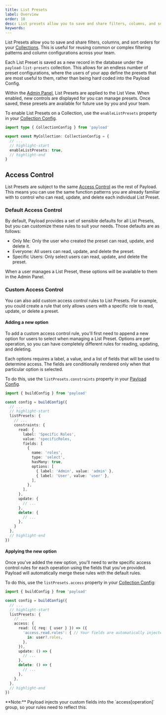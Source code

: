 ```yaml
---
title: List Presets
label: Overview
order: 10
desc: List presets allow you to save and share filters, columns, and sort orders for your collections.
keywords:
---
```


List Presets allow you to save and share filters, columns, and sort orders for your [Collections](../configuration/collections). This is useful for reusing common or complex filtering patterns and column configurations across your team.

Each List Preset is saved as a new record in the database under the `payload-list-presets` collection. This allows for an endless number of preset configurations, where the users of your app define the presets that are most useful to them, rather than being hard coded into the Payload Config.

Within the [Admin Panel](../admin/overview), List Presets are applied to the List View. When enabled, new controls are displayed for you can manage presets. Once saved, these presets are available for future use by you and your team.

To enable List Presets on a Collection, use the `enableListPresets` property in your [Collection Config](../configuration/collections).

```ts
import type { CollectionConfig } from 'payload'

export const MyCollection: CollectionConfig = {
  // ...
  // highlight-start
  enableListPresets: true,
  // highlight-end
}
```

## Access Control

List Presets are subject to the same [Access Control](../access-control/overview) as the rest of Payload. This means you can use the same function patterns you are already familiar with to control who can read, update, and delete each individual List Preset.

### Default Access Control

By default, Payload provides a set of sensible defaults for all List Presets, but you can customize these rules to suit your needs. Those defaults are as follows:

- Only Me: Only the user who created the preset can read, update, and delete it.
- Everyone: All users can read, update, and delete the preset.
- Specific Users: Only select users can read, update, and delete the preset.

When a user manages a List Preset, these options will be available to them in the Admin Panel.

### Custom Access Control

You can also add custom access control rules to List Presets. For example, you could create a rule that only allows users with a specific role to read, update, or delete a preset.

#### Adding a new option

To add a custom access control rule, you'll first need to append a new option for users to select when managing a List Preset. Options are per operation, so you can have completely different rules for reading, updating, and deleting.

Each options requires a label, a value, and a list of fields that will be used to determine access. The fields are conditionally rendered only when that particular option is selected.

To do this, use the `listPresets.constraints` property in your [Payload Config](../configuration/payload-config).

```ts
import { buildConfig } from 'payload'

const config = buildConfig({
  // ...
  // highlight-start
  listPresets: {
    // ...
    constraints: {
      read: {
        label: 'Specific Roles',
        value: 'specificRoles,
        fields: [
          {
            name: 'roles',
            type: 'select',
            hasMany: true,
            options: [
              { label: 'Admin', value: 'admin' },
              { label: 'User', value: 'user' },
            ],
          },
        ],
      },
      update: {
        // ...
      },
      delete: {
        // ...
      },
    }
  },
  // highlight-end
})
```

#### Applying the new option

Once you've added the new option, you'll need to write specific access control rules for each operation using the fields that you've provided. Payload will automatically merge these rules with the default rules.

To do this, use the `listPresets.access` property in your [Collection Config](../configuration/collections):

```ts
import { buildConfig } from 'payload'

const config = buildConfig({
  // ...
  // highlight-start
  listPresets: {
    // ...
    access: {
      read: ({ req: { user } }) => ({
        'access.read.roles': { // Your fields are automatically injected into the access[operation] group
          in: user?.roles,
        },
      }),
      update: () => {
        // ...
      },
      delete: () => {
        // ...
      },
    },
  },
  // highlight-end
})
```

<Banner type="warning">
  **Note:**
  Payload injects your custom fields into the `access[operation]` group, so your rules need to reflect this.
</Banner>
